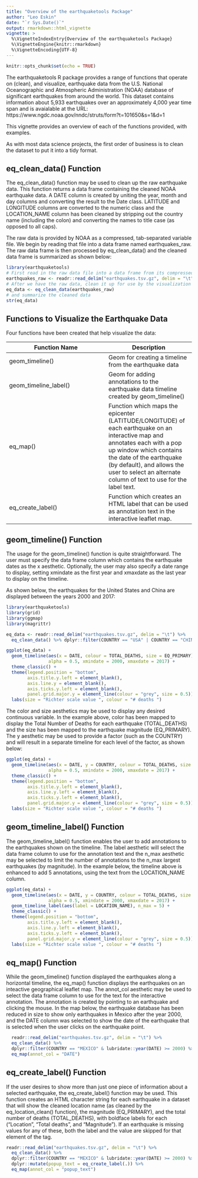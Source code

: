 ```yaml
---
title: "Overview of the earthquaketools Package"
author: "Leo Eskin"
date: "`r Sys.Date()`"
output: rmarkdown::html_vignette
vignette: >
  %\VignetteIndexEntry{Overview of the earthquaketools Package}
  %\VignetteEngine{knitr::rmarkdown}
  %\VignetteEncoding{UTF-8}
---
```


```r
knitr::opts_chunk$set(echo = TRUE)
```

The earthquaketools R package provides a range of functions that operate on (clean), and visualize,
earthquake data from the U.S. National Oceanographic and Atmospheric Administration (NOAA) database 
of significant earthquakes from around the world. This dataset contains information about 5,933 earthquakes over an approximately
4,000 year time span and is avaialable at the URL:
https://www.ngdc.noaa.gov/nndc/struts/form?t=101650&s=1&d=1

This vignette provides an overview of each of the functions provided, with examples.

As with most data science projects, the first order of business is to clean the dataset to put it into a tidy format.

## eq_clean_data() Function

The eq_clean_data() function may be used to clean up the raw earthquake data.  This function returns a data frame containing the cleaned NOAA earthquake data. A DATE column is created by uniting the year, month and day columns and converting the result to the Date class. LATITUDE and LONGITUDE columns are converted to the numeric class and the LOCATION_NAME column has been cleaned by stripping out the country name (including the colon) and converting the names to title case (as opposed to all caps).

The raw data is provided by NOAA as a compressed, tab-separated variable file.  We begin by reading that file into a data frame named earthquakes_raw.  The raw data frame is then processed by eq_clean_data() and the cleaned data frame is summarized as shown below:

```r
library(earthquaketools)
# First read in the raw data file into a data frame from its compressed tab-separated variable file
earthquakes_raw <- readr::read_delim("earthquakes.tsv.gz", delim = "\t")
# After we have the raw data, clean it up for use by the visualization functions
eq_data <- eq_clean_data(earthquakes_raw)
# and summarize the cleaned data
str(eq_data)
```

## Functions to Visualize the Earthquake Data

Four functions have been created that help visualize the data:

Function Name | Description
--------------|------------
geom_timeline() | Geom for creating a timeline from the earthquake data
geom_timeline_label() | Geom for adding annotations to the earthquake data timeline created by geom_timeline()
eq_map() | Function which maps the epicenter (LATITUDE/LONGITUDE) of each earthquake on an interactive map and annotates each with a pop up window which contains the date of the earthquake (by default), and allows the user to select an alternate column of text to use for the label text.
eq_create_label() | Function which creates an HTML label that can be used as annotation text in the interactive leaflet map.

## geom_timeline() Function

The usage for the geom_timeline() function is quite straightforward.  The user must specify the data frame column which contains the earthquake dates as the x aesthetic.  Optionally, the user may also specify a date range to display, setting xmindate as the first year and xmaxdate as the last year to display on the timeline.  

As shown below, the earthquakes for the United States and China are displayed between the years 2000 and 2017:

```r
library(earthquaketools)
library(grid)
library(ggmap)
library(magrittr)

eq_data <- readr::read_delim("earthquakes.tsv.gz", delim = "\t") %>%
  eq_clean_data() %>% dplyr::filter(COUNTRY == "USA" | COUNTRY == "CHINA")

ggplot(eq_data) +
  geom_timeline(aes(x = DATE, colour = TOTAL_DEATHS, size = EQ_PRIMARY), 
                alpha = 0.5, xmindate = 2000, xmaxdate = 2017) +
  theme_classic() +
  theme(legend.position = "bottom",
        axis.title.y.left = element_blank(), 
        axis.line.y = element_blank(), 
        axis.ticks.y.left = element_blank(),
        panel.grid.major.y = element_line(colour = "grey", size = 0.5)) +
  labs(size = "Richter scale value ", colour = "# deaths ")

```





The color and size aesthetics may be used to display any desired continuous variable.  In the example above, color has been mapped to display the Total Number of Deaths for each earthquake (TOTAL_DEATHS) and the size has been mapped to the earthquake magnitude (EQ_PRIMARY).  The y aesthetic may be used to provide a factor (such as the COUNTRY) and will result in a separate timeline for each level of the factor, as shown below:


```r

ggplot(eq_data) +
  geom_timeline(aes(x = DATE, y = COUNTRY, colour = TOTAL_DEATHS, size = EQ_PRIMARY), 
                alpha = 0.5, xmindate = 2000, xmaxdate = 2017) +
  theme_classic() +
  theme(legend.position = "bottom",
        axis.title.y.left = element_blank(), 
        axis.line.y.left = element_blank(), 
        axis.ticks.y.left = element_blank(),
        panel.grid.major.y = element_line(colour = "grey", size = 0.5)) +
  labs(size = "Richter scale value ", colour = "# deaths ")

```

## geom_timeline_label() Function

The geom_timeline_label() function enables the user to add annotations to the earthquakes shown on the timeline.  The label aesthetic will select the data frame column to use for the annotation text and the n_max aesthetic may be selected to limit the number of 
annotations to the n_max largest earthquakes (by magnitude).  In the example below, the timeline above is enhanced to add 5 annotations, using the text from the LOCATION_NAME column.

```r

ggplot(eq_data) +
  geom_timeline(aes(x = DATE, y = COUNTRY, colour = TOTAL_DEATHS, size = EQ_PRIMARY), 
                alpha = 0.5, xmindate = 2000, xmaxdate = 2017) +
  geom_timeline_label(aes(label = LOCATION_NAME), n_max = 5) +
  theme_classic() +
  theme(legend.position = "bottom",
        axis.title.y.left = element_blank(), 
        axis.line.y.left = element_blank(), 
        axis.ticks.y.left = element_blank(),
        panel.grid.major.y = element_line(colour = "grey", size = 0.5)) +
  labs(size = "Richter scale value ", colour = "# deaths ") 

```


## eq_map() Function

While the geom_timeline() function displayed the earthquakes along a horizontal timeline, the eq_map() function displays the earthquakes on an inteactive geographical leaflet map.  The annot_col aesthetic may be used to select the data frame column to use for the text for the interactive annotation.  The annotation is created by pointing to an earthquake and clicking the mouse.  In the map below, the earthquake database has been reduced in size to show only earthquakes in Mexico after the year 2000, and the DATE column was selected to show the date of the earthquake that is selected when the user clicks on the earthquake point.



```r

  readr::read_delim("earthquakes.tsv.gz", delim = "\t") %>%
  eq_clean_data() %>%
  dplyr::filter(COUNTRY == "MEXICO" & lubridate::year(DATE) >= 2000) %>%
  eq_map(annot_col = "DATE")

```

## eq_create_label() Function

If the user desires to show more than just one piece of information about a selected earthquake, the eq_create_label() function may be used.  This function creates an HTML character string for each earthquake in a dataset that will show the cleaned location name (as cleaned by the eq_location_clean() function), the magnitude (EQ_PRIMARY), and the total number of deaths (TOTAL_DEATHS), with boldface labels for each ("Location", "Total deaths", and "Magnitude"). If an earthquake is missing values for any of these, both the label and the value are skipped for that element of the tag.

```r

readr::read_delim("earthquakes.tsv.gz", delim = "\t") %>%
  eq_clean_data() %>%
  dplyr::filter(COUNTRY == "MEXICO" & lubridate::year(DATE) >= 2000) %>%
  dplyr::mutate(popup_text = eq_create_label(.)) %>%
  eq_map(annot_col = "popup_text")

```

